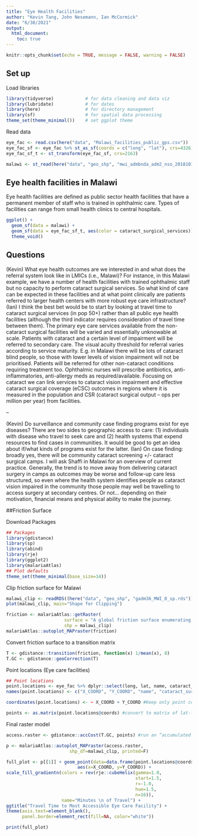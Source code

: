 ```yaml
---
title: "Eye Health Facilities"
author: "Kevin Tang, John Nesemann, Ian McCormick"
date: "6/30/2021"
output: 
  html_document:
    toc: true
---
```


```r
knitr::opts_chunk$set(echo = TRUE, message = FALSE, warning = FALSE)
```
## Set up

Load libraries
```r
library(tidyverse)            # for data cleaning and data viz
library(lubridate)            # for dates
library(here)                 # for directory management
library(sf)                   # for spatial data processing
theme_set(theme_minimal())    # set ggplot theme
```

Read data
```r
eye_fac <- read.csv(here("data", "Malawi_facilities_public_gps.csv"))
eye_fac_sf <- eye_fac %>% st_as_sf(coords = c("long", "lat"), crs=4326)
eye_fac_sf_t <- st_transform(eye_fac_sf, crs=2163)

malawi <- st_read(here("data", "geo_shp", "mwi_admbnda_adm2_nso_20181016.shp"))
```

## Eye health facilities in Malawi

Eye health facilities are defined as public sector health facilities that have a permanent member of staff who is trained in ophthalmic care. Types of facilities can range from small health clinics to central hospitals. 
```r
ggplot() +
  geom_sf(data = malawi) +
  geom_sf(data = eye_fac_sf_t, aes(color = cataract_surgical_services)) +
  theme_void() 
```

## Questions
(Kevin) What eye health outcomes are we interested in and what does the referral system look like in LMICs (i.e., Malawi)? For instance, in this Malawi example, we have a number of health facilities with trained ophthalmic staff but no capacity to perform cataract surgical services. So what kind of care can be expected in these facilities and at what point clinically are patients referred to larger health centers with more robust eye care infrastructure?
(Ian) I think the best bet would be to start by looking at travel time to cataract surgical services (in pop 50+) rather than all public eye health facilities (although the third indicator requires consideration of travel time between them). The primary eye care services available from the non-cataract surgical facilities will be varied and essentially unknowable at scale. Patients with cataract and a certain level of impairment will be referred to secondary care. The visual acuity threshold for referral varies according to service maturity. E.g. in Malawi there will be lots of cataract blind people, so those with lower levels of vision impairment will not be prioritised. Patients will be referred for other non-cataract conditions requiring treatment too. Ophthalmic nurses will prescribe antibiotics, anti-inflammatories, anti-allergy meds as required/available.
Focusing on cataract we can link services to cataract vision impairment and effective cataract surgical coverage (eCSC) outcomes in regions where it is measured in the population and CSR (cataract surgical output – ops per million per year) from facilities.

--

(Kevin) Do surveillance and community case finding programs exist for eye diseases? There are two sides to geographic access to care: (1) individuals with disease who travel to seek care and (2) health systems that expend resources to find cases in communities. It would be good to get an idea about if/what kinds of programs exist for the latter.
(Ian) On case finding: broadly yes, there will be community cataract screening +/- cataract surgical camps. I will ask Shaffi in Malawi for an overview of current practice.
Generally, the trend is to move away from delivering cataract surgery in camps as outcomes may be worse and follow-up care less structured, so even where the health system identifies people as cataract vision impaired in the community those people may well be travelling to access surgery at secondary centres. Or not… depending on their motivation, financial means and physical ability to make the journey.

##Friction Surface

Download Packages
```r
## Packages
library(gdistance)
library(sp)
library(abind)
library(rje)
library(ggplot2)
library(malariaAtlas)
## Plot defaults
theme_set(theme_minimal(base_size=14))
```

Clip friction surface for Malawi
```r
malawi_clip <- readRDS((here("data", "geo_shp", "gadm36_MWI_0_sp.rds")))
plot(malawi_clip, main="Shape for Clipping")

friction <- malariaAtlas::getRaster(
                      surface = "A global friction surface enumerating land-based travel speed for a nominal year 2015",
                      shp = malawi_clip)
malariaAtlas::autoplot_MAPraster(friction)
```

Convert friction surface to a transition matrix
```r
T <- gdistance::transition(friction, function(x) 1/mean(x), 8) 
T.GC <- gdistance::geoCorrection(T)   
```

Point locations (Eye care facilities)
```r
## Point locations
point.locations <- eye_fac %>% dplyr::select(long, lat, name, cataract_surgical_services)
names(point.locations) <- c("X_COORD", "Y_COORD", "name", "cataract_surgical_services")

coordinates(point.locations) <- ~ X_COORD + Y_COORD #Keep only point coordinates within the shapefile bounds

points <- as.matrix(point.locations@coords) #convert to matrix of lat-longs for accessibility algorithm
```

Final raster model
```r
access.raster <- gdistance::accCost(T.GC, points) #run an “accumulated cost surface” algorithm to calculate travel time to closest facility

p <- malariaAtlas::autoplot_MAPraster(access.raster, 
                        shp_df=malawi_clip, printed=F)

full_plot <- p[[1]] + geom_point(data=data.frame(point.locations@coords), 
                           aes(x=X_COORD, y=Y_COORD)) +
scale_fill_gradientn(colors = rev(rje::cubeHelix(gamma=1.0, 
                                                 start=1.5, 
                                                 r=-1.0, 
                                                 hue=1.5, 
                                                 n=16)), 
                     name="Minutes \n of Travel") + 
ggtitle("Travel Time to Most Accessible Eye Care Facility") +
theme(axis.text=element_blank(),
      panel.border=element_rect(fill=NA, color="white"))

print(full_plot)
```

